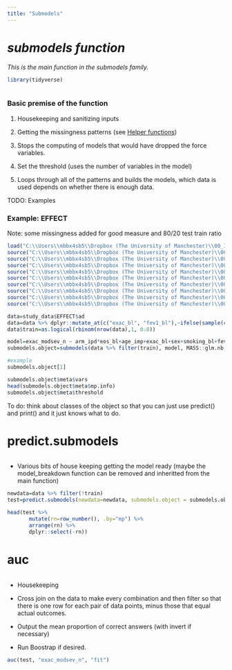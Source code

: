 ```yaml
---
title: "Submodels"
---
```


# *submodels function*

*This is the main function in the submodels family.*

```r
library(tidyverse)
```

```r
```

### Basic premise of the function

1.  Housekeeping and sanitizing inputs

2.  Getting the missingness patterns (see [Helper functions](helper_functions.qmd))

3.  Stops the computing of models that would have dropped the force variables.

4.  Set the threshold (uses the number of variables in the model)

5.  Loops through all of the patterns and builds the models, which data is used depends on whether there is enough data.

TODO: Examples

### Example: EFFECT

Note: some missingness added for good measure and 80/20 test train ratio

```r
load("C:\\Users\\mbbx4sb5\\Dropbox (The University of Manchester)\\00_ICS_RECODE_Shared\\data/study_data.RDa")
source("C:\\Users\\mbbx4sb5\\Dropbox (The University of Manchester)\\00_ICS_RECODE_Shared\\R/prediction/submodels.R")
source("C:\\Users\\mbbx4sb5\\Dropbox (The University of Manchester)\\00_ICS_RECODE_Shared\\R/prediction/predict_submodels.R")
source("C:\\Users\\mbbx4sb5\\Dropbox (The University of Manchester)\\00_ICS_RECODE_Shared\\R/prediction/print_submodels.R")
source("C:\\Users\\mbbx4sb5\\Dropbox (The University of Manchester)\\00_ICS_RECODE_Shared\\R/prediction/model_breakdown.R")
source("C:\\Users\\mbbx4sb5\\Dropbox (The University of Manchester)\\00_ICS_RECODE_Shared\\R/prediction/auc.R")
source("C:\\Users\\mbbx4sb5\\Dropbox (The University of Manchester)\\00_ICS_RECODE_Shared\\R/prediction/auc_boot.R")
source("C:\\Users\\mbbx4sb5\\Dropbox (The University of Manchester)\\00_ICS_RECODE_Shared\\R/prediction/unpack.R")
source("C:\\Users\\mbbx4sb5\\Dropbox (The University of Manchester)\\00_ICS_RECODE_Shared\\R/prediction/missingness_pattern.R")
source("C:\\Users\\mbbx4sb5\\Dropbox (The University of Manchester)\\00_ICS_RECODE_Shared\\R/prediction/remove_missing_vars.R")

data=study_data$EFFECT$ad
data=data %>% dplyr::mutate_at(c("exac_bl", "fev1_bl"),~ifelse(sample(c(TRUE, FALSE), size = length(.), replace = TRUE, prob = c(0.8, 0.2)),., NA))
data$train=as.logical(rbinom(nrow(data),1, 0.8))

```

```r
model=exac_modsev_n ~ arm_ipd*eos_bl+age_imp+exac_bl+sex+smoking_bl+fev1_bl+offset(trt_dur)
submodels.object=submodels(data %>% filter(train), model, MASS::glm.nb,force_variables="trt_dur", contrasts=NULL, remove_model_data = c())

#example
submodels.object[1]

submodels.object$meta$vars
head(submodels.object$meta$mp.info)
submodels.object$meta$threshold


```

To do: think about classes of the object so that you can just use predict() and print() and it just knows what to do.

# predict.submodels

```r
```

-   Various bits of house keeping getting the model ready (maybe the model_breakdown function can be removed and inheritted from the main function)

```r
newdata=data %>% filter(!train)
test=predict.submodels(newdata=newdata, submodels.object = submodels.object, se.fit=T,retain_lhs = T,include_mp=T, type='response')

head(test %>% 
       mutate(rn=row_number(), .by="mp") %>% 
       arrange(rn) %>% 
       dplyr::select(-rn))
```

# auc

```r
```

-   Housekeeping

-   Cross join on the data to make every combination and then filter so that there is one row for each pair of data points, minus those that equal actual outcomes.

-   Output the mean proportion of correct answers (with invert if necessary)

-   Run Boostrap if desired.

```r
auc(test, "exac_modsev_n", "fit")
```
